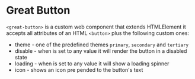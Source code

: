 # Great Button

```<great-button>``` is a custom web component that extends HTMLElement it accepts all attributes of an HTML ```<button>``` plus the following custom ones:
- theme - one of the predefined themes ```primary```, ```secondary``` and ```tertiary```
- disable - when is set to any value it will render the button in a disabled state
- loading - when is set to any value it will show a loading spinner
- icon - shows an icon pre pended to the button's text 